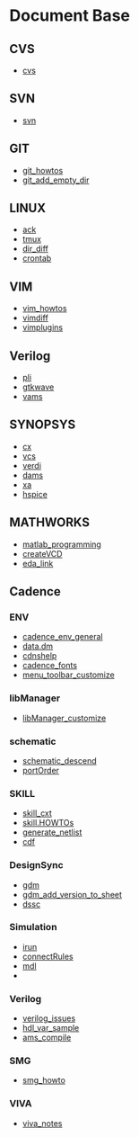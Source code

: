 = Document Base =
== CVS ==
* [[cvs]]
== SVN ==
* [[svn]]
== GIT ==
* [[git_howtos]]
* [[git_add_empty_dir]]
== LINUX ==
* [[ack]]
* [[tmux]]
* [[dir_diff]]
* [[crontab]]
== VIM ==
* [[vim_howtos]]
* [[vimdiff]]
* [[vimplugins]]
== Verilog ==
* [[pli]]
* [[gtkwave]]
* [[vams]]
== SYNOPSYS ==
* [[cx]]
* [[vcs]]
* [[verdi]]
* [[dams]]
* [[xa]]
* [[hspice]]
== MATHWORKS ==
* [[matlab_programming]]
* [[createVCD]]
* [[eda_link]]
== Cadence ==
=== ENV ===
* [[cadence_env_general]]
* [[data.dm]]
* [[cdnshelp]]
* [[cadence_fonts]]
* [[menu_toolbar_customize]]
=== libManager ===
* [[libManager_customize]]
=== schematic ===
* [[schematic_descend]]
* [[portOrder]]
=== SKILL ===
* [[skill_cxt]]
* [[skill.HOWTOs]]
* [[generate_netlist]]
* [[cdf]]
=== DesignSync ===
* [[gdm]]
* [[gdm_add_version_to_sheet]]
* [[dssc]]
=== Simulation ===
* [[irun]]
* [[connectRules]]
* [[mdl]]
*
=== Verilog ===
* [[verilog_issues]]
* [[hdl_var_sample]]
* [[ams_compile]]
=== SMG ===
* [[smg_howto]]
=== VIVA ===
* [[viva_notes]]
